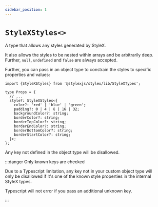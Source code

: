 ```yaml
---
sidebar_position: 1
---
```


# `StyleXStyles<>`

A type that allows any styles generated by StyleX.

It also allows the styles to be nested within arrays and be arbitrarily deep.
Further, `null`, `undefined` and `false` are always accepted.

Further, you can pass in an object type to constrain the styles
to specific properties and values:

```tsx
import {StyleXStyles} from '@stylexjs/stylex/lib/StyleXTypes';

type Props = {
  // ...
  style?: StyleXStyles<{
    color?: 'red' | 'blue' | 'green';
    padding?: 0 | 4 | 8 | 16 | 32;
    backgroundColor?: string;
    borderColor?: string;
    borderTopColor?: string;
    borderEndColor?: string;
    borderBottomColor?: string;
    borderStartColor?: string;
  }>;
};
```

Any key not defined in the object type will be disallowed.

:::danger Only known keys are checked

Due to a Typescript limitation, any key not in your custom object type
will only be disallowed if it's one of the known style properties
in the internal StyleX types.

Typescript will not error if you pass an additional unknown key.

:::